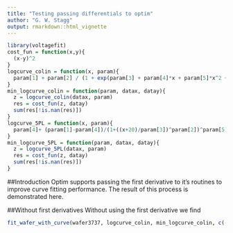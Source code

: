 ```yaml
---
title: "Testing passing differentials to optim"
author: "G. W. Stagg"
output: rmarkdown::html_vignette
---
```

<!--
%\VignetteEngine{knitr::rmarkdown}
%\VignetteIndexEntry{Testing passing differentials to optim}
-->
```r
library(voltagefit)
cost_fun = function(x,y){
  (x-y)^2
}
logcurve_colin = function(x, param){
  param[1] + param[2] / (1 + exp(param[3] + param[4]*x + param[5]*x^2 + param[6]*x^3))
}
min_logcurve_colin = function(param, datax, datay){
  z = logcurve_colin(datax, param)
  res = cost_fun(z, datay) 
  sum(res[!is.nan(res)])
}
logcurve_5PL = function(x, param){
  param[4]+ (param[1]-param[4])/(1+((x+20)/param[3])^param[2])^param[5]
}
min_logcurve_5PL = function(param, datax, datay){
  z = logcurve_5PL(datax, param)
  res = cost_fun(z, datay) 
  sum(res[!is.nan(res)])
}
```

##Introduction
Optim supports passing the first derivative to it's routines to improve curve fitting performance. The result of this process is demonstrated here.

##Without first derivatives
Without using the first derivative we find
```r
fit_wafer_with_curve(wafer3737, logcurve_colin, min_logcurve_colin, c(-9.1123, -15.5432, 1.1966,0.6834, -0.1843, 0.1418))
```

